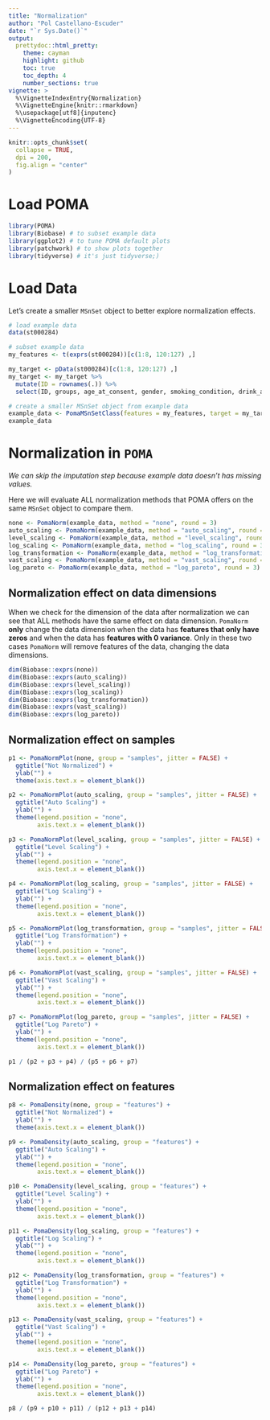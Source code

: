 ```yaml
---
title: "Normalization"
author: "Pol Castellano-Escuder"
date: "`r Sys.Date()`"
output:
  prettydoc::html_pretty:
    theme: cayman
    highlight: github
    toc: true
    toc_depth: 4
    number_sections: true
vignette: >
  %\VignetteIndexEntry{Normalization}
  %\VignetteEngine{knitr::rmarkdown}
  %\usepackage[utf8]{inputenc}
  %\VignetteEncoding{UTF-8}
---
```


```r
knitr::opts_chunk$set(
  collapse = TRUE,
  dpi = 200,
  fig.align = "center"
)
```

# Load POMA

```r
library(POMA)
library(Biobase) # to subset example data
library(ggplot2) # to tune POMA default plots
library(patchwork) # to show plots together
library(tidyverse) # it's just tidyverse;)
```

# Load Data

Let's create a smaller `MSnSet` object to better explore normalization effects.      

```r
# load example data
data(st000284)

# subset example data
my_features <- t(exprs(st000284))[c(1:8, 120:127) ,]

my_target <- pData(st000284)[c(1:8, 120:127) ,]
my_target <- my_target %>%
  mutate(ID = rownames(.)) %>%
  select(ID, groups, age_at_consent, gender, smoking_condition, drink_alcohol)

# create a smaller MSnSet object from example data
example_data <- PomaMSnSetClass(features = my_features, target = my_target)
example_data
```

# Normalization in `POMA`

_We can skip the imputation step because example data doesn't has missing values._

Here we will evaluate ALL normalization methods that POMA offers on the same `MSnSet` object to compare them.  

```r
none <- PomaNorm(example_data, method = "none", round = 3)
auto_scaling <- PomaNorm(example_data, method = "auto_scaling", round = 3)
level_scaling <- PomaNorm(example_data, method = "level_scaling", round = 3)
log_scaling <- PomaNorm(example_data, method = "log_scaling", round = 3)
log_transformation <- PomaNorm(example_data, method = "log_transformation", round = 3)
vast_scaling <- PomaNorm(example_data, method = "vast_scaling", round = 3)
log_pareto <- PomaNorm(example_data, method = "log_pareto", round = 3)
```

## Normalization effect on data dimensions

When we check for the dimension of the data after normalization we can see that ALL methods have the same effect on data dimension. `PomaNorm` **only** change the data dimension when the data has **features that only have zeros** and when the data has **features with 0 variance**. Only in these two cases `PomaNorm` will remove features of the data, changing the data dimensions.   

```r
dim(Biobase::exprs(none))
dim(Biobase::exprs(auto_scaling))
dim(Biobase::exprs(level_scaling))
dim(Biobase::exprs(log_scaling))
dim(Biobase::exprs(log_transformation))
dim(Biobase::exprs(vast_scaling))
dim(Biobase::exprs(log_pareto))
```

## Normalization effect on samples

```r
p1 <- PomaNormPlot(none, group = "samples", jitter = FALSE) +
  ggtitle("Not Normalized") +
  ylab("") +
  theme(axis.text.x = element_blank())

p2 <- PomaNormPlot(auto_scaling, group = "samples", jitter = FALSE) +
  ggtitle("Auto Scaling") +
  ylab("") +
  theme(legend.position = "none",
        axis.text.x = element_blank())

p3 <- PomaNormPlot(level_scaling, group = "samples", jitter = FALSE) +
  ggtitle("Level Scaling") +
  ylab("") +
  theme(legend.position = "none",
        axis.text.x = element_blank())

p4 <- PomaNormPlot(log_scaling, group = "samples", jitter = FALSE) +
  ggtitle("Log Scaling") +
  ylab("") +
  theme(legend.position = "none",
        axis.text.x = element_blank())

p5 <- PomaNormPlot(log_transformation, group = "samples", jitter = FALSE) +
  ggtitle("Log Transformation") +
  ylab("") +
  theme(legend.position = "none",
        axis.text.x = element_blank())

p6 <- PomaNormPlot(vast_scaling, group = "samples", jitter = FALSE) +
  ggtitle("Vast Scaling") +
  ylab("") +
  theme(legend.position = "none",
        axis.text.x = element_blank())

p7 <- PomaNormPlot(log_pareto, group = "samples", jitter = FALSE) +
  ggtitle("Log Pareto") +
  ylab("") +
  theme(legend.position = "none",
        axis.text.x = element_blank())

p1 / (p2 + p3 + p4) / (p5 + p6 + p7)
```

## Normalization effect on features

```r
p8 <- PomaDensity(none, group = "features") +
  ggtitle("Not Normalized") +
  ylab("") +
  theme(axis.text.x = element_blank())

p9 <- PomaDensity(auto_scaling, group = "features") +
  ggtitle("Auto Scaling") +
  ylab("") +
  theme(legend.position = "none",
        axis.text.x = element_blank())

p10 <- PomaDensity(level_scaling, group = "features") +
  ggtitle("Level Scaling") +
  ylab("") +
  theme(legend.position = "none",
        axis.text.x = element_blank())

p11 <- PomaDensity(log_scaling, group = "features") +
  ggtitle("Log Scaling") +
  ylab("") +
  theme(legend.position = "none",
        axis.text.x = element_blank())

p12 <- PomaDensity(log_transformation, group = "features") +
  ggtitle("Log Transformation") +
  ylab("") +
  theme(legend.position = "none",
        axis.text.x = element_blank())

p13 <- PomaDensity(vast_scaling, group = "features") +
  ggtitle("Vast Scaling") +
  ylab("") +
  theme(legend.position = "none",
        axis.text.x = element_blank())

p14 <- PomaDensity(log_pareto, group = "features") +
  ggtitle("Log Pareto") +
  ylab("") +
  theme(legend.position = "none",
        axis.text.x = element_blank())

p8 / (p9 + p10 + p11) / (p12 + p13 + p14)
```


